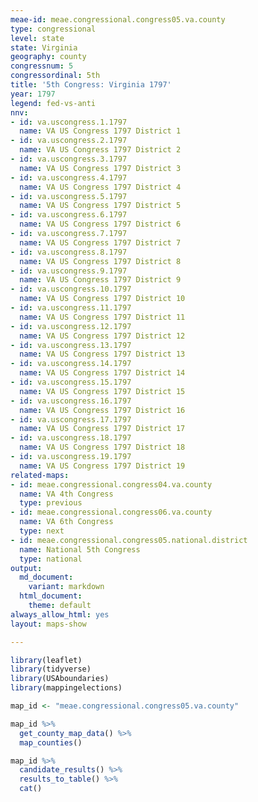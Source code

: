 ```yaml
---
meae-id: meae.congressional.congress05.va.county
type: congressional
level: state
state: Virginia
geography: county
congressnum: 5
congressordinal: 5th
title: '5th Congress: Virginia 1797'
year: 1797
legend: fed-vs-anti
nnv:
- id: va.uscongress.1.1797
  name: VA US Congress 1797 District 1
- id: va.uscongress.2.1797
  name: VA US Congress 1797 District 2
- id: va.uscongress.3.1797
  name: VA US Congress 1797 District 3
- id: va.uscongress.4.1797
  name: VA US Congress 1797 District 4
- id: va.uscongress.5.1797
  name: VA US Congress 1797 District 5
- id: va.uscongress.6.1797
  name: VA US Congress 1797 District 6
- id: va.uscongress.7.1797
  name: VA US Congress 1797 District 7
- id: va.uscongress.8.1797
  name: VA US Congress 1797 District 8
- id: va.uscongress.9.1797
  name: VA US Congress 1797 District 9
- id: va.uscongress.10.1797
  name: VA US Congress 1797 District 10
- id: va.uscongress.11.1797
  name: VA US Congress 1797 District 11
- id: va.uscongress.12.1797
  name: VA US Congress 1797 District 12
- id: va.uscongress.13.1797
  name: VA US Congress 1797 District 13
- id: va.uscongress.14.1797
  name: VA US Congress 1797 District 14
- id: va.uscongress.15.1797
  name: VA US Congress 1797 District 15
- id: va.uscongress.16.1797
  name: VA US Congress 1797 District 16
- id: va.uscongress.17.1797
  name: VA US Congress 1797 District 17
- id: va.uscongress.18.1797
  name: VA US Congress 1797 District 18
- id: va.uscongress.19.1797
  name: VA US Congress 1797 District 19
related-maps:
- id: meae.congressional.congress04.va.county
  name: VA 4th Congress
  type: previous
- id: meae.congressional.congress06.va.county
  name: VA 6th Congress
  type: next
- id: meae.congressional.congress05.national.district
  name: National 5th Congress
  type: national
output:
  md_document:
    variant: markdown
  html_document:
    theme: default
always_allow_html: yes
layout: maps-show

---
```


```r
library(leaflet)
library(tidyverse)
library(USAboundaries)
library(mappingelections)

map_id <- "meae.congressional.congress05.va.county"
```

<div class="map">

```r
map_id %>%
  get_county_map_data() %>%
  map_counties()
```

</div>

<div class="results-table">

```r
map_id %>%
  candidate_results() %>%
  results_to_table() %>%
  cat()
```

</div>